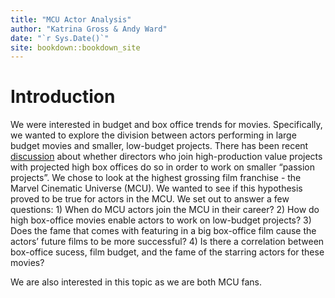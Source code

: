 ```yaml
--- 
title: "MCU Actor Analysis"
author: "Katrina Gross & Andy Ward"
date: "`r Sys.Date()`"
site: bookdown::bookdown_site
---
```


# Introduction

We were interested in budget and box office trends for movies. Specifically, we wanted to explore the division between actors performing in large budget movies and smaller, low-budget projects. There has been recent [discussion](https://www.newyorker.com/culture/the-front-row/2022-oscar-predictions-who-will-win-versus-who-should) about whether directors who join high-production value projects with projected high box offices do so in order to work on smaller “passion projects”. We chose to look at the highest grossing film franchise - the Marvel Cinematic Universe (MCU). We wanted to see if this hypothesis proved to be true for actors in the MCU. We set out to answer a few questions: 1) When do MCU actors join the MCU in their career? 2) How do high box-office movies enable actors to work on low-budget projects? 3) Does the fame that comes with featuring in a big box-office film cause the actors' future films to be more successful? 4) Is there a correlation between box-office sucess, film budget, and the fame of the starring actors for these movies?

We are also interested in this topic as we are both MCU fans.
